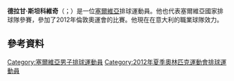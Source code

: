 {{blpunsourced|time=2015-06-14T13:48:28+00:00}}
{{expand|time=2015-06-14T13:48:28+00:00}}
'''德拉甘·斯坦科維奇'''（{{lang-sr|Драган Станковић}}；{{bd|1985年|10月18日}}）是一位[[塞爾維亞|塞爾維亞]]排球運動員。他也代表塞爾維亞國家排球隊參賽，參加了2012年倫敦奧運會的比賽。他現在在意大利的職業球隊效力。

==參考資料==
{{Reflist}}
{{DEFAULTSORT:Stanković, Dragan}}
[[Category:塞爾維亞男子排球運動員|Category:塞爾維亞男子排球運動員]]
[[Category:2012年夏季奧林匹克運動會排球運動員|Category:2012年夏季奧林匹克運動會排球運動員]]